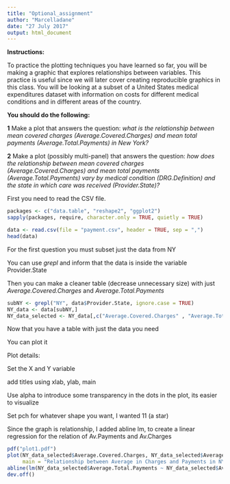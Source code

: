 ```yaml
---
title: "Optional_assignment"
author: "Marcelladane"
date: "27 July 2017"
output: html_document
---
```


**Instructions:**

To practice the plotting techniques you have learned so far, you will be making a graphic that explores relationships between variables. This practice is useful since we will later cover creating reproducible graphics in this class. You will be looking at a subset of a United States medical expenditures dataset with information on costs for different medical conditions and in different areas of the country.

**You should do the following:**

**1** Make a plot that answers the question: *what is the relationship between mean covered charges (Average.Covered.Charges) and mean total payments (Average.Total.Payments) in New York?*

**2** Make a plot (possibly multi-panel) that answers the question: *how does the relationship between mean covered charges (Average.Covered.Charges) and mean total payments (Average.Total.Payments) vary by medical condition (DRG.Definition) and the state in which care was received (Provider.State)?*

First you need to read the CSV file.
```r

packages <- c("data.table", "reshape2", "ggplot2")
sapply(packages, require, character.only = TRUE, quietly = TRUE)

data <- read.csv(file = "payment.csv", header = TRUE, sep = ",")
head(data)
```

For the first question you must subset just the data from NY

You can use *grepl* and inform that the data is inside the variable Provider.State

Then you can make a cleaner table (decrease unnecessary size) with just *Average.Covered.Charges* and *Average.Total.Payments*
```r
subNY <- grepl("NY", data$Provider.State, ignore.case = TRUE)
NY_data <- data[subNY,]
NY_data_selected <- NY_data[,c("Average.Covered.Charges" , "Average.Total.Payments")]
```

Now that you have a table with just the data you need


You can plot it

Plot details:

Set the X and Y variable

add titles using xlab, ylab, main

Use alpha to introduce some transparency in the dots in the plot, its easier to visualize

Set pch for whatever shape you want, I wanted 11 (a star)

Since the graph is relationship, I added abline lm, to create a linear regression for the relation of Av.Payments and Av.Charges
```r
pdf("plot1.pdf")
plot(NY_data_selected$Average.Covered.Charges, NY_data_selected$Average.Total.Payments, xlab = "Av. Charges ($)", ylab = "Av. Total Payments ($)",
     main = "Relationship between Average in Charges and Payments in NY", col = adjustcolor("green", alpha = 0.4), pch = 11)
abline(lm(NY_data_selected$Average.Total.Payments ~ NY_data_selected$Average.Covered.Charges), col = "red", lwd = 1)
dev.off()
```

